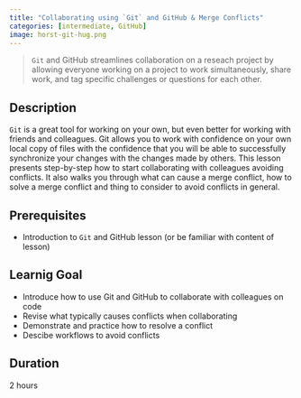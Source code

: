 ```yaml
---
title: "Collaborating using `Git` and GitHub & Merge Conflicts"
categories: [intermediate, GitHub]
image: horst-git-hug.png
---
```


> `Git` and GitHub streamlines collaboration on a reseach project by allowing everyone working on a project to work simultaneously, share work, and tag specific challenges or questions for each other. 

## Description
`Git` is a great tool for working on your own, but even better for working with friends and colleagues. Git allows you to work with confidence on your own local copy of files with the confidence that you will be able to successfully synchronize your changes with the changes made by others. This lesson presents step-by-step how to start collaborating with colleagues avoiding conflicts. It also walks you through what can cause a merge conflict, how to solve a merge conflict and thing to consider to avoid conflicts in general.

## Prerequisites
- Introduction to `Git` and GitHub lesson (or be familiar with content of lesson)


## Learnig Goal
- Introduce how to use Git and GitHub to collaborate with colleagues on code
- Revise what typically causes conflicts when collaborating
- Demonstrate and practice how to resolve a conflict
- Descibe workflows to avoid conflicts

## Duration
2 hours